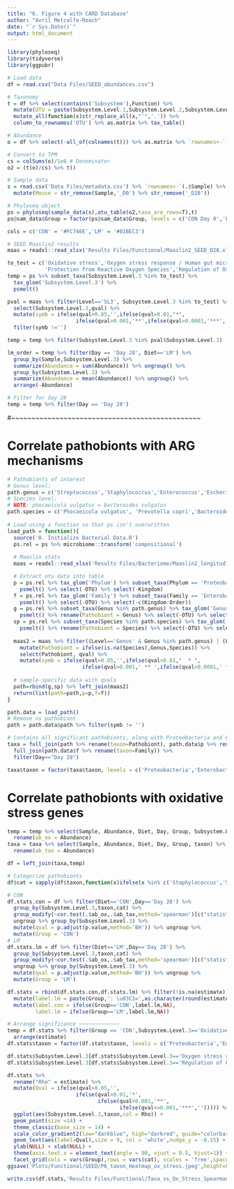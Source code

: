 ```yaml
---
title: "6. Figure 4 with CARD Database"
author: "Avril Metcalfe-Roach"
date: "`r Sys.Date()`"
output: html_document
---
```


```r
library(phyloseq)
library(tidyverse)
library(ggpubr)
```

```r
# Load data
df = read.csv("Data Files/SEED_abundances.csv")

# Taxonomy
t = df %>% select(contains('Subsystem'),Function) %>% 
  mutate(OTU = paste(Subsystem.Level.1,Subsystem.Level.2,Subsystem.Level.3, Function,sep='|')) %>% 
  mutate_all(function(x)str_replace_all(x,"'",'.')) %>% 
  column_to_rownames('OTU') %>% as.matrix %>% tax_table()

# Abundance
o = df %>% select(-all_of(colnames(t))) %>% as.matrix %>% `rownames<-`(rownames(t))

# Convert to TPM
cs = colSums(o)/1e6 # Denominator
o2 = (t(o)/cs) %>% t()

# Sample data
s = read.csv('Data Files/metadata.csv') %>% `rownames<-`(.$Sample) %>% 
  mutate(Mouse = str_remove(Sample,'_D0') %>% str_remove('_D28'))

# Phyloseq object
ps = phyloseq(sample_data(s),otu_table(o2,taxa_are_rows=T),t)
ps@sam_data$Group = factor(ps@sam_data$Group, levels = c('CON Day 0','LM Day 0','CON Day 28','LM Day 28'))

cols = c('CON' = '#FC746E','LM' = '#01BEC3')

# SEED Maaslin2 results
maas = readxl::read_xlsx('Results Files/Functional/Maaslin2_SEED_D28.xlsx',sheet = 'All Results')
```

```r
to_test = c('Oxidative stress','Oxygen stress response / Human gut microbiome',
            'Protection from Reactive Oxygen Species','Regulation of Oxidative Stress Response')
temp = ps %>% subset_taxa(Subsystem.Level.3 %in% to_test) %>% 
  tax_glom('Subsystem.Level.3') %>% 
  psmelt()

pval = maas %>% filter(Level=='SL3', Subsystem.Level.3 %in% to_test) %>% 
  select(Subsystem.Level.3,qval) %>% 
  mutate(symb = ifelse(qval>0.05,'',ifelse(qval>0.01,"*",
                      ifelse(qval>0.001,'**',ifelse(qval>0.0001,'***','****'))))) %>% 
  filter(symb !='')

temp = temp %>% filter(Subsystem.Level.3 %in% pval$Subsystem.Level.3)

lm_order = temp %>% filter(Day == 'Day 28', Diet=='LM') %>% 
  group_by(Sample,Subsystem.Level.3) %>% 
  summarize(Abundance = sum(Abundance)) %>% ungroup() %>% 
  group_by(Subsystem.Level.3) %>% 
  summarize(Abundance = mean(Abundance)) %>% ungroup() %>% 
  arrange(-Abundance)

# Filter for day 28
temp = temp %>% filter(Day == 'Day 28')
```

#~~~~~~~~~~~~~~~~~~~~~~~~~~~~~~~~~~~~~~~~~~~~~~~

# Correlate pathobionts with ARG mechanisms

```r
# Pathobionts of interest
# Genus level:
path.genus = c('Streptococcus','Staphylococcus','Enterococcus','Escherichia','Shigella','Haemophilus','Campylobacter','Klebsiella')
# Species level:
# NOTE: phocaeicola vulgatus = bacteroides vulgatus
path.species = c('Phocaeicola vulgatus', 'Prevotella copri','Bacteroides fragilis')
  
# Load using a function so that ps isn't overwritten
load_path = function(){
  source('0. Initialize Bacterial Data.R')
  ps.rel = ps %>% microbiome::transform('compositional')
  
  # Maaslin stats
  maas = readxl::read_xlsx('Results Files/Bacteriome/Maaslin2_longitudinal_bacteria.xlsx',sheet='All Results')

  # Extract otu data into table
  p = ps.rel %>% tax_glom('Phylum') %>% subset_taxa(Phylum == 'Proteobacteria') %>% 
    psmelt() %>% select(-OTU) %>% select(-Kingdom)
  f = ps.rel %>% tax_glom('Family') %>% subset_taxa(Family == 'Enterobacteriaceae') %>% 
    psmelt() %>% select(-OTU) %>% select(-c(Kingdom:Order))
  g = ps.rel %>% subset_taxa(Genus %in% path.genus) %>% tax_glom('Genus') %>% 
    psmelt() %>% rename(Pathobiont = Genus) %>% select(-OTU) %>% select(-c(Kingdom:Family))
  sp = ps.rel %>% subset_taxa(Species %in% path.species) %>% tax_glom('Species') %>% 
    psmelt() %>% rename(Pathobiont = Species) %>% select(-OTU) %>% select(-c(Kingdom:Genus))
  
  maas2 = maas %>% filter((Level=='Genus' & Genus %in% path.genus) | (Level=='Species' & Species %in% path.species)) %>% 
    mutate(Pathobiont = ifelse(is.na(Species),Genus,Species)) %>% 
    select(Pathobiont, qval) %>% 
    mutate(symb = ifelse(qval>0.05,'',ifelse(qval>0.01,"  * ",
                        ifelse(qval>0.001,' ** ',ifelse(qval>0.0001,' ***','****')))))
  
  # sample-specific data with qvals
  path=rbind(g,sp) %>% left_join(maas2)
  return(list(path=path,p=p,f=f))
}

path.data = load_path()
# Remove ns pathobiont
path = path.data$path %>% filter(symb != '')

# Contains all significant pathobionts, along with Proteobacteria and Enterobacteriaceae
taxa = full_join(path %>% rename(taxon=Pathobiont), path.data$p %>% rename(taxon=Phylum)) %>% 
  full_join(path.data$f %>% rename(taxon=Family)) %>% 
  filter(Day=="Day 28")

taxa$taxon = factor(taxa$taxon, levels = c('Proteobacteria','Enterobacteriaceae',unique(path$Pathobiont)))
```

# Correlate pathobionts with oxidative stress genes

```r
temp = temp %>% select(Sample, Abundance, Diet, Day, Group, Subsystem.Level.3) %>% 
  rename(ab_ox = Abundance)
taxa = taxa %>% select(Sample, Abundance, Diet, Day, Group, taxon) %>% 
  rename(ab_tax = Abundance)

df = left_join(taxa,temp)

# Categorize pathobionts
df$cat = sapply(df$taxon,function(x)ifelse(x %in% c('Staphylococcus','Streptococcus','Prevotella copri'),'Down','Up'))
```

```r
# CON
df.stats.con = df %>% filter(Diet=='CON',Day=='Day 28') %>% 
  group_by(Subsystem.Level.3,taxon,cat) %>% 
  group_modify(~cor.test(.$ab_ox,.$ab_tax,method='spearman')[c("statistic","p.value","estimate")] %>% as.data.frame()) %>% 
  ungroup %>% group_by(Subsystem.Level.3) %>% 
  mutate(qval = p.adjust(p.value,method='BH')) %>% ungroup %>% 
  mutate(Group = 'CON')
# LM
df.stats.lm = df %>% filter(Diet=='LM',Day=='Day 28') %>% 
  group_by(Subsystem.Level.3,taxon,cat) %>% 
  group_modify(~cor.test(.$ab_ox,.$ab_tax,method='spearman')[c("statistic","p.value","estimate")] %>% as.data.frame()) %>% 
  ungroup %>% group_by(Subsystem.Level.3) %>% 
  mutate(qval = p.adjust(p.value,method='BH')) %>% ungroup %>% 
  mutate(Group = 'LM')

df.stats = rbind(df.stats.con,df.stats.lm) %>% filter(!is.na(estimate)) %>% 
  mutate(label.lm = paste(Group,': \u03C1=',as.character(round(estimate,2)),', q=',signif(qval,2),sep='')) %>%
  mutate(label.con = ifelse(Group=='CON',label.lm,NA),
         label.lm = ifelse(Group=='LM',label.lm,NA))

# Arrange significance ~~~~~~~~~~~~~
temp = df.stats %>% filter(Group == 'CON',Subsystem.Level.3=='Oxidative stress', !(taxon %in% c('Proteobacteria','Enterobacteriaceae'))) %>% 
  arrange(estimate)
df.stats$taxon = factor(df.stats$taxon, levels = c('Proteobacteria','Enterobacteriaceae',as.character(temp$taxon)))

df.stats$Subsystem.Level.3[df.stats$Subsystem.Level.3=='Oxygen stress response / Human gut microbiome'] = 'Oxygen stress response/\nHuman gut microbiome'
df.stats$Subsystem.Level.3[df.stats$Subsystem.Level.3=='Regulation of Oxidative Stress Response'] = 'Regulation of\nOxidative Stress Response'

df.stats %>% 
  rename("Rho" = estimate) %>% 
  mutate(Qval = ifelse(qval>0.05,'',
                      ifelse(qval>0.01,'*',
                             ifelse(qval>0.001,'**',
                                    ifelse(qval<=0.001,'***',''))))) %>% 
  ggplot(aes(Subsystem.Level.3,taxon,col = Rho)) +
  geom_point(size =14) +
  theme_classic(base_size = 14) +
  scale_color_gradient2(low="darkblue", high="darkred", guide="colorbar") +
  geom_text(aes(label=Qval),size = 9, col = 'white',nudge_y = -0.15) +
  ylab(NULL) + xlab(NULL) +
  theme(axis.text.x = element_text(angle = 90, vjust = 0.5, hjust=1)) +
  facet_grid(cols = vars(Group),rows = vars(cat), scales = 'free',space = 'free')
ggsave('Plots/Functional/SEED/P6_taxon_Heatmap_ox_stress.jpeg',height=8,width=6)
```

```r
write.csv(df.stats,'Results Files/Functional/Taxa_vs_Ox_Stress_Spearman.csv',row.names = F)
```

